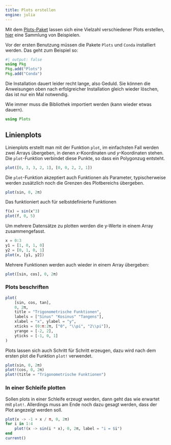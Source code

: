 ```yaml
---
title: Plots erstellen
engine: julia
---
```



Mit dem [Plots-Paket](https://docs.juliaplots.org/stable) lassen sich eine Vielzahl verschiedener Plots erstellen, [hier](https://docs.juliaplots.org/stable/gallery/gr/) eine Sammlung von Beispielen. 

Vor der ersten Benutzung müssen die Pakete `Plots` und `Conda` installiert werden. Das geht zum Beispiel so:

```julia
#| output: false
using Pkg
Pkg.add("Plots")
Pkg.add("Conda")
```

Die Installation dauert leider recht lange, also Geduld. Sie können die Anweisungen oben nach erfolgreicher Installation gleich wieder löschen, das ist nur ein Mal notwendig.


Wie immer muss die Bibliothek importiert werden (kann wieder etwas dauern).

```julia
using Plots
```

## Linienplots

Linienplots erstellt man mit der Funktion `plot`, im einfachsten Fall werden zwei Arrays übergeben, in denen $x$-Koordinaten und $y$-Koordinaten stehen. Die `plot`-Funktion verbindet diese Punkte, so dass ein Polygonzug entsteht. 

```julia
plot([0, 3, 3, 2, 1], [0, 0, 2, 2, 1])
```

Die `plot`-Funktion akzeptiert auch Funktionen als Parameter, typischerweise werden zusätzlich noch die Grenzen des Plotbereichs übergeben.

```julia
plot(sin, 0, 2π)
```

Das funktioniert auch für selbstdefinierte Funktionen

```julia
f(x) = sin(x^3)
plot(f, 0, 5)
```

Um mehrere Datensätze zu plotten werden die y-Werte in einem Array zusammengefasst.

```julia
x = 0:3
y1 = [1, 0, 1, 0]
y2 = [0, 1, 0, 1]
plot(x, [y1, y2])
```

Mehrere Funktionen werden auch wieder in einem Array übergeben:

```julia
plot([sin, cos], 0, 2π)
```

### Plots beschriften

```julia
plot(
    [sin, cos, tan], 
    0, 2π, 
    title = "Trigonometrische Funktionen", 
    labels = ["Sinus" "Kosinus" "Tangens"],
    xlabel = "x", ylabel = "y", 
    xticks = (0:π:2π, ["0", "\\pi", "2\\pi"]),
    yrange = [-2, 2],
    yticks = [-1, 0, 1]
)
```

Plots lassen sich auch Schritt für Schritt erzeugen, dazu wird nach dem ersten plot die Funktion `plot!` verwendet.

```julia
plot(sin, 0, 2π)
plot!(cos, 0, 2π)
plot!(title = "Trigonometrische Funktionen")
```

### In einer Schleife plotten

Sollen plots in einer Schleife erzeugt werden, dann geht das wie erwartet mit `plot!`. Allerdings muss am Ende noch dazu gesagt werden, dass der Plot angezeigt werden soll.

```julia
plot(x -> -1 + x / π, 0, 2π)
for i in 1:4
    plot!(x -> sin(i * x), 0, 2π, label = "i = $i")
end
current()
```

